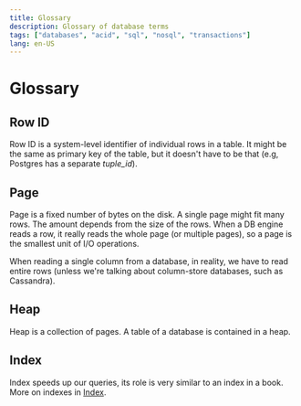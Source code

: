 ```yaml
---
title: Glossary
description: Glossary of database terms
tags: ["databases", "acid", "sql", "nosql", "transactions"]
lang: en-US
---
```



# Glossary

## Row ID

Row ID is a system-level identifier of individual rows in a table. It might be
the same as primary key of the table, but it doesn't have to be that (e.g,
Postgres has a separate _tuple_id_).

## Page

Page is a fixed number of bytes on the disk. A single page might fit many rows.
The amount depends from the size of the rows. When a DB engine reads a row, it
really reads the whole page (or multiple pages), so a page is the smallest unit
of I/O operations.

When reading a single column from a database, in reality, we have to read entire
rows (unless we're talking about column-store databases, such as Cassandra).

## Heap

Heap is a collection of pages. A table of a database is contained in a heap.

## Index

Index speeds up our queries, its role is very similar to an index in a book. More on indexes in
[Index](./db-index).
